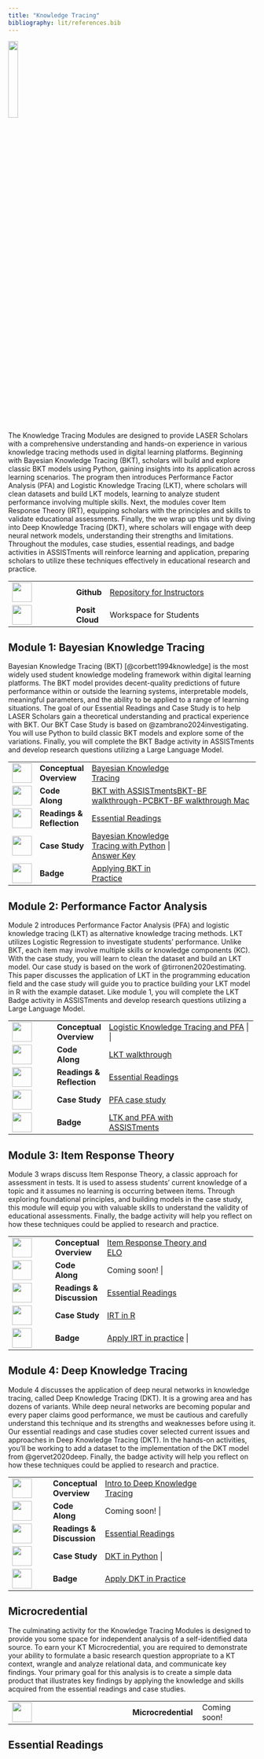 ```yaml
---
title: "Knowledge Tracing"
bibliography: lit/references.bib
---
```


![](images/kt-micro.png){width="20%"}

The Knowledge Tracing Modules are designed to provide LASER Scholars with a comprehensive understanding and hands-on experience in various knowledge tracing methods used in digital learning platforms. Beginning with Bayesian Knowledge Tracing (BKT), scholars will build and explore classic BKT models using Python, gaining insights into its application across learning scenarios. The program then introduces Performance Factor Analysis (PFA) and Logistic Knowledge Tracing (LKT), where scholars will clean datasets and build LKT models, learning to analyze student performance involving multiple skills. Next, the modules cover Item Response Theory (IRT), equipping scholars with the principles and skills to validate educational assessments. Finally, the we wrap up this unit by diving into Deep Knowledge Tracing (DKT), where scholars will engage with deep neural network models, understanding their strengths and limitations. Throughout the modules, case studies, essential readings, and badge activities in ASSISTments will reinforce learning and application, preparing scholars to utilize these techniques effectively in educational research and practice.

+------------------------------------+-----------------+------------------------------------------------------------------------------------+
| ![](images/github.png){width="40"} | **Github\       | [Repository for Instructors](https://github.com/laser-institute/knowledge-tracing) |
|                                    | **              |                                                                                    |
+------------------------------------+-----------------+------------------------------------------------------------------------------------+
| ![](images/posit.png){width="40"}  | **Posit Cloud** | Workspace for Students                                                             |
+------------------------------------+-----------------+------------------------------------------------------------------------------------+

## Module 1: Bayesian Knowledge Tracing

Bayesian Knowledge Tracing (BKT) [@corbett1994knowledge] is the most widely used student knowledge modeling framework within digital learning platforms. The BKT model provides decent-quality predictions of future performance within or outside the learning systems, interpretable models, meaningful parameters, and the ability to be applied to a range of learning situations. The goal of our Essential Readings and Case Study is to help LASER Scholars gain a theoretical understanding and practical experience with BKT. Our BKT Case Study is based on @zambrano2024investigating. You will use Python to build classic BKT models and explore some of the variations. Finally, you will complete the BKT Badge activity in ASSISTments and develop research questions utilizing a Large Language Model.

+-------------------------------------------------+-----------------+------------------------------------------------------------------------------------------------------------------------------------------------------------------------------------------------+
| ![](images/conceptual-overview.png){width="40"} | **Conceptual\   | [Bayesian Knowledge Tracing](https://laser-institute.github.io/knowledge-tracing/module-1/kt-1-conceptual-overview.html#/title-slide)                                                          |
|                                                 | Overview**      |                                                                                                                                                                                                |
+-------------------------------------------------+-----------------+------------------------------------------------------------------------------------------------------------------------------------------------------------------------------------------------+
| ![](images/code-along.png){width="40"}          | **Code Along**  | [BKT with ASSISTments](https://www.assistments.org/account/login)[BKT-BF walkthrough-PC](https://yilinliu.quarto.pub/module-1-bkt-bf-walkthrough-windows/)[BKT-BF walkthrough Mac](https://yilinliu.quarto.pub/module-1-bkt-bf-walkthrough-mac/)                                                                                                                              |
+-------------------------------------------------+-----------------+------------------------------------------------------------------------------------------------------------------------------------------------------------------------------------------------+
| ![](images/reading.png){width="40"}             | **Readings &\   | [Essential Readings](https://yilinliu.quarto.pub/kt-introduction/#/references)                                                                                                                 |
|                                                 | Reflection**    |                                                                                                                                                                                                |
+-------------------------------------------------+-----------------+------------------------------------------------------------------------------------------------------------------------------------------------------------------------------------------------+
| ![](images/case-study.png){width="40"}          | **Case Study**  | [Bayesian Knowledge Tracing with Python](https://posit.cloud/spaces/493094/join?access_code=qjsumVzA0HZYgrxOSizVbVPmDs7iHYS32yUQaqDe) \| [Answer Key](https://yilinl.quarto.pub/intro-to-bkt/) |
+-------------------------------------------------+-----------------+------------------------------------------------------------------------------------------------------------------------------------------------------------------------------------------------+
| ![](images/kt-badge-1.png){width="40"}          | **Badge**       | [Applying BKT in Practice](https://yilinliu.quarto.pub/module-1-applying-bkt-in-practice/)                                                                                                     |
+-------------------------------------------------+-----------------+------------------------------------------------------------------------------------------------------------------------------------------------------------------------------------------------+

## Module 2: Performance Factor Analysis

Module 2 introduces Performance Factor Analysis (PFA) and logistic knowledge tracing (LKT) as alternative knowledge tracing methods. LKT utilizes Logistic Regression to investigate students’ performance. Unlike BKT, each item may involve multiple skills or knowledge components (KC). With the case study, you will learn to clean the dataset and build an LKT model. Our case study is based on the work of @tirronen2020estimating. This paper discusses the application of LKT in the programming education field and the case study will guide you to practice building your LKT model in R with the example dataset. Like module 1, you will complete the LKT Badge activity in ASSISTments and develop research questions utilizing a Large Language Model.

+------------------------------------------+----------------+--------------------------------------------------------------------------------------------+
| ![](images/presentation.png){width="40"} | **Conceptual\  | [Logistic Knowledge Tracing and PFA](https://yilinl.quarto.pub/pfa/#/title-slide) |
|                                          | Overview**     |                                                                                            |
+------------------------------------------+----------------+--------------------------------------------------------------------------------------------+
| ![](images/code-along.png){width="40"}   | **Code Along** | [LKT walkthrough](https://yilinliu.quarto.pub/module-2-lkt-walkthrough/)                                                                        |
+------------------------------------------+----------------+--------------------------------------------------------------------------------------------+
| ![](images/reading.png){width="40"}      | **Readings &\  | [Essential Readings](https://yilinliu.quarto.pub/kt-introduction/#/references)             |
|                                          | Reflection**   |                                                                                            |
+------------------------------------------+----------------+--------------------------------------------------------------------------------------------+
| ![](images/case-study.png){width="40"}   | **Case Study** | [PFA case study](https://yilinliu.quarto.pub/module-2-case-study/)                                                                              |
+------------------------------------------+----------------+--------------------------------------------------------------------------------------------+
| ![](images/kt-badge-2.png){width="40"}   | **Badge**      | [LTK and PFA with ASSISTments](https://www.assistments.org/account/login)                  |
+------------------------------------------+----------------+--------------------------------------------------------------------------------------------+

## Module 3: Item Response Theory

Module 3 wraps discuss Item Response Theory, a classic approach for assessment in tests. It is used to assess students’ current knowledge of a topic and it assumes no learning is occurring between items. Through exploring foundational principles, and building models in the case study, this module will equip you with valuable skills to understand the validity of educational assessments. Finally, the badge activity will help you reflect on how these techniques could be applied to research and practice.

+------------------------------------------+----------------+-----------------------------------------------------------------------------------------------------------------+
| ![](images/presentation.png){width="40"} | **Conceptual\  | [Item Response Theory and ELO](https://yilinliu.quarto.pub/module-3-item-response-theory-and-elo/#/title-slide) |
|                                          | Overview**     |                                                                                                                 |
+------------------------------------------+----------------+-----------------------------------------------------------------------------------------------------------------+
| ![](images/code-along.png){width="40"}   | **Code Along** | Coming soon!                                                                                                      |
+------------------------------------------+----------------+-----------------------------------------------------------------------------------------------------------------+
| ![](images/reading.png){width="40"}      | **Readings &\  | [Essential Readings](https://yilinliu.quarto.pub/kt-introduction/#/references)                                  |
|                                          | Discussion**   |                                                                                                                 |
+------------------------------------------+----------------+-----------------------------------------------------------------------------------------------------------------+
| ![](images/case-study.png){width="40"}   | **Case Study** | [IRT in R](https://yilinliu.quarto.pub/module-3-case-study/)                                                                                                  |
+------------------------------------------+----------------+-----------------------------------------------------------------------------------------------------------------+
| ![](images/kt-badge-3.png){width="40"}   | **Badge**      | [Apply IRT in practice](https://yilinliu.quarto.pub/module-3-applying-irt-in-practice/)                                                                   |
+------------------------------------------+----------------+-----------------------------------------------------------------------------------------------------------------+

## Module 4: Deep Knowledge Tracing

Module 4 discusses the application of deep neural networks in knowledge tracing, called Deep Knowledge Tracing (DKT). It is a growing area and has dozens of variants. While deep neural networks are becoming popular and every paper claims good performance, we must be cautious and carefully understand this technique and its strengths and weaknesses before using it. Our essential readings and case studies cover selected current issues and approaches in Deep Knowledge Tracing (DKT). In the hands-on activities, you'll be working to add a dataset to the implementation of the DKT model from @gervet2020deep. Finally, the badge activity will help you reflect on how these techniques could be applied to research and practice.

+------------------------------------------+----------------+------------------------------------------------------------------------------------------------------------+
| ![](images/presentation.png){width="40"} | **Conceptual\  | [Intro to Deep Knowledge Tracing](https://yilinl.quarto.pub/module-4-deep-knowledge-tracing/#/title-slide) |
|                                          | Overview**     |                                                                                                            |
+------------------------------------------+----------------+------------------------------------------------------------------------------------------------------------+
| ![](images/code-along.png){width="40"}   | **Code Along** | Coming soon!                                                                                             |
+------------------------------------------+----------------+------------------------------------------------------------------------------------------------------------+
| ![](images/reading.png){width="40"}      | **Readings &\  | [Essential Readings](https://yilinliu.quarto.pub/kt-introduction/#/references)                             |
|                                          | Discussion**   |                                                                                                            |
+------------------------------------------+----------------+------------------------------------------------------------------------------------------------------------+
| ![](images/case-study.png){width="40"}   | **Case Study** | [DKT in Python](https://yilinliu.quarto.pub/kt-4-case-study/)                                                                                             |
+------------------------------------------+----------------+------------------------------------------------------------------------------------------------------------+
| ![](images/kt-badge-4.png){width="40"}   | **Badge**      | [Apply DKT in Practice](https://yilinliu.quarto.pub/module-4-apply-dkt-in-researchpractice/)                                                                        |
+------------------------------------------+----------------+------------------------------------------------------------------------------------------------------------+

## Microcredential

The culminating activity for the Knowledge Tracing Modules is designed to provide you some space for independent analysis of a self-identified data source. To earn your KT Microcredential, you are required to demonstrate your ability to formulate a basic research question appropriate to a KT context, wrangle and analyze relational data, and communicate key findings. Your primary goal for this analysis is to create a simple data product that illustrates key findings by applying the knowledge and skills acquired from the essential readings and case studies.

+--------------------------------------+---------------------+-----------------+
| ![](images/kt-micro.png){width="40"} | **Microcredential** | Coming soon!    |
+--------------------------------------+---------------------+-----------------+

## Essential Readings

